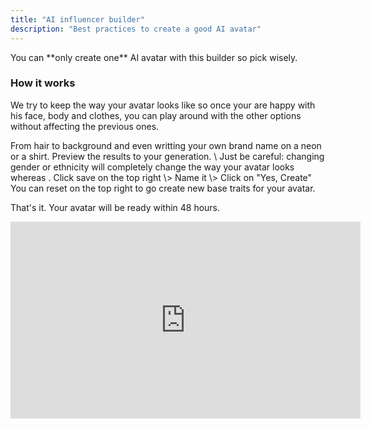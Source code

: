 ```yaml
---
title: "AI influencer builder"
description: "Best practices to create a good AI avatar"
---
```


<Note>
  You can **only create one** AI avatar with this builder so pick wisely.
</Note>

### How it works

We try to keep the way your avatar looks like so once your are happy with his face, body and clothes, you can play around with the other options without affecting the previous ones.

<Steps>
  <Step title="Pick among hundreds of options to personnalize your avatar.  ">
    From hair to background and even writting your own brand name on a neon or a shirt.
  </Step>
  <Step title="Generate preview">
    Preview the results to your generation. \
    Just be careful: changing gender or ethnicity will completely change the way your avatar looks whereas .
  </Step>
  <Step title='Happy with the result? Click "save"'>
    Click save on the top right \> Name it \> Click on "Yes, Create"
  </Step>
  <Step title='Unhappy? Click on the "reset" button'>
    You can reset on the top right to go create new base traits for your avatar.
  </Step>
</Steps>

That's it. Your avatar will be ready within 48 hours.

<iframe width="560" height="315" src="https://www.youtube.com/embed/Vu-UJgqcEvk" title="YouTube video player" frameborder="0" allow="accelerometer; autoplay; clipboard-write; encrypted-media; gyroscope; picture-in-picture" allowfullscreen />

<Card title="Questions on the avatar actions? " horizontal="false" href="https://docs.argil.ai/resources/ai-influencer-actions">
  
</Card>

Any questions? Ask [support@argil.ai](mailto:support@argil.ai) or [join our Discord](https://discord.gg/E4E3WFVzTw).